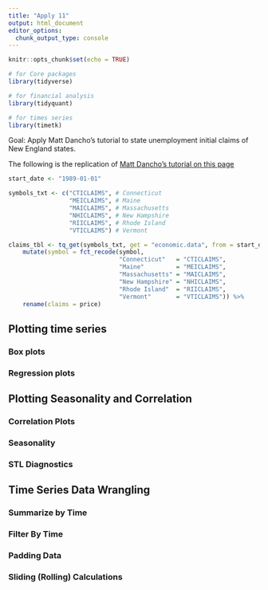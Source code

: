 ```yaml
---
title: "Apply 11"
output: html_document
editor_options: 
  chunk_output_type: console
---
```


```r
knitr::opts_chunk$set(echo = TRUE)
```

```r
# for Core packages
library(tidyverse)

# for financial analysis
library(tidyquant)

# for times series
library(timetk)
```

Goal: Apply Matt Dancho's tutorial to state unemployment initial claims of New England states.

The following is the replication of [Matt Dancho's tutorial on this page](https://business-science.github.io/timetk/articles/TK05_Plotting_Seasonality_and_Correlation.html#stl-diagnostics)

```r
start_date <- "1989-01-01"

symbols_txt <- c("CTICLAIMS", # Connecticut
                 "MEICLAIMS", # Maine
                 "MAICLAIMS", # Massachusetts
                 "NHICLAIMS", # New Hampshire
                 "RIICLAIMS", # Rhode Island
                 "VTICLAIMS") # Vermont

claims_tbl <- tq_get(symbols_txt, get = "economic.data", from = start_date) %>%
    mutate(symbol = fct_recode(symbol,
                               "Connecticut"   = "CTICLAIMS",
                               "Maine"         = "MEICLAIMS",
                               "Massachusetts" = "MAICLAIMS",
                               "New Hampshire" = "NHICLAIMS",
                               "Rhode Island"  = "RIICLAIMS",
                               "Vermont"       = "VTICLAIMS")) %>%
    rename(claims = price)
```


## Plotting time series



### Box plots


### Regression plots



## Plotting Seasonality and Correlation

### Correlation Plots



### Seasonality



### STL Diagnostics



## Time Series Data Wrangling

### Summarize by Time



### Filter By Time



### Padding Data



### Sliding (Rolling) Calculations


